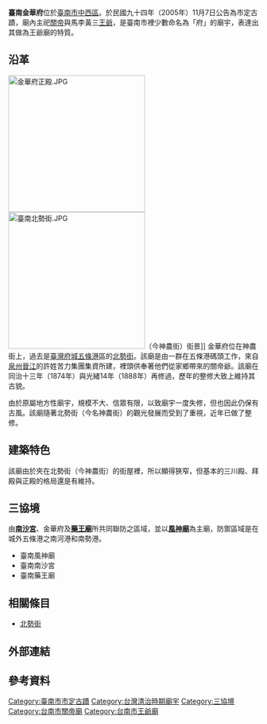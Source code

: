 {{tw monument
|name=金華府
|formername=
|image=臺南金華府.JPG
|imagename=金華府正面
{{Infobox mapframe|tyep=shape|zoom、=15|frame-width=280}}
|othername=
|formalname=
|level=直轄市定古蹟
|class=寺廟
|time={{QIN}}道光十年（1830年）
|location={{TWN}}[[臺南市|臺南市]][[中西區_(臺灣)|中西區]][[北勢街|神農街]]71號
|open=
|cost=
|website=
|coordinates={{coord|22.997391|N|120.196582|E|type:landmark|display=it}}
|reg_url =https://nchdb.boch.gov.tw/assets/advanceSearch/monument/20051107000001
}}
'''臺南金華府'''位於[[臺南市|臺南市]][[中西區_(臺灣)|中西區]]。於民國九十四年（2005年）11月7日公告為市定古蹟，廟內主祀[[關帝|關帝]]與馬李黃三[[王爺千歲信仰|王爺]]，是臺南市裡少數命名為「府」的廟宇，表達出其做為王爺廟的特質{{r|傅}}。

== 沿革 ==
[[File:金華府正殿.JPG|275px]]
[[File:臺南北勢街.JPG|275px]]（今神農街）街景]]
金華府位在神農街上，過去是[[臺灣府城|臺灣府城]][[五條港_(臺南)|五條港]]區的[[北勢街|北勢街]]。該廟是由一群在五條港碼頭工作，來自[[泉州|泉州]][[晉江|晉江]]的許姓苦力集團集資所建，裡頭供奉著他們從家鄉帶來的關帝爺{{r|王}}。該廟在同治十三年（1874年）與光緒14年（1888年）再修過，歷年的整修大致上維持其古貌{{r|傅}}。

由於原屬地方性廟宇，規模不大、信眾有限，以致廟宇一度失修，但也因此仍保有古風{{r|傅}}。該廟隨著北勢街（今名神農街）的觀光發展而受到了重視，近年已做了整修{{r|傅}}。

== 建築特色 ==
該廟由於夾在北勢街（今神農街）的街屋裡，所以顯得狹窄，但基本的三川殿、拜殿與正殿的格局還是有維持{{r|傅}}。

== 三協境 ==
由'''[[臺南南沙宮|南沙宮]]'''、金華府及'''[[臺南藥王廟|藥王廟]]'''所共同聯防之區域，並以'''[[風神廟|風神廟]]'''為主廟，防禦區域是在城外五條港之南河港和南勢港。
*臺南風神廟
*臺南南沙宮
*臺南藥王廟

== 相關條目 ==
*[[北勢街|北勢街]]

== 外部連結 ==

== 參考資料 ==
{{reflist|refs=
<ref name="王">{{cite book|author=王浩一 |title=在廟口說書 |date=2008-08 |publisher=心靈工坊文化 |location=台北市 |isbn=978-986-6782-47-3 |pages=190頁}}</ref>
<ref name="傅">{{cite book|author=傅朝卿 |title=台南市古蹟與歷史建築總覽 |date=2001-11 |publisher=台灣建築與文化資產出版社 |location=台南市 |isbn=957-30880-4-5 |pages=122頁}}</ref>
}}
{{commonscat|Jinhua Temple, Tainan}}

{{五條港}}
{{臺灣府城聯境}}
{{臺南市古蹟}}
{{台灣直轄市定古蹟}}

[[Category:臺南市市定古蹟|Category:臺南市市定古蹟]]
[[Category:台灣清治時期廟宇|Category:台灣清治時期廟宇]]
[[Category:三協境|Category:三協境]]
[[Category:台南市關帝廟|Category:台南市關帝廟]]
[[Category:台南市王爺廟|Category:台南市王爺廟]]